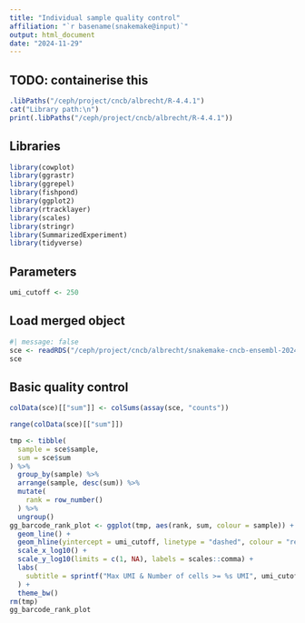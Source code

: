 ```yaml
---
title: "Individual sample quality control"
affiliation: "`r basename(snakemake@input)`"
output: html_document
date: "2024-11-29"
---
```


## TODO: containerise this

```r
.libPaths("/ceph/project/cncb/albrecht/R-4.4.1")
cat("Library path:\n")
print(.libPaths("/ceph/project/cncb/albrecht/R-4.4.1"))
```

## Libraries

```r
library(cowplot)
library(ggrastr)
library(ggrepel)
library(fishpond)
library(ggplot2)
library(rtracklayer)
library(scales)
library(stringr)
library(SummarizedExperiment)
library(tidyverse)
```

## Parameters

```r
umi_cutoff <- 250
```

## Load merged object

```r
#| message: false
sce <- readRDS("/ceph/project/cncb/albrecht/snakemake-cncb-ensembl-2024/results/test/sce.rds")
sce
```

## Basic quality control

```r
colData(sce)[["sum"]] <- colSums(assay(sce, "counts"))
```

```r
range(colData(sce)[["sum"]])
```

```r
tmp <- tibble(
  sample = sce$sample,
  sum = sce$sum
) %>% 
  group_by(sample) %>% 
  arrange(sample, desc(sum)) %>% 
  mutate(
    rank = row_number()
  ) %>% 
  ungroup()
gg_barcode_rank_plot <- ggplot(tmp, aes(rank, sum, colour = sample)) +
  geom_line() +
  geom_hline(yintercept = umi_cutoff, linetype = "dashed", colour = "red") +
  scale_x_log10() +
  scale_y_log10(limits = c(1, NA), labels = scales::comma) +
  labs(
    subtitle = sprintf("Max UMI & Number of cells >= %s UMI", umi_cutoff)
  ) +
  theme_bw()
rm(tmp)
gg_barcode_rank_plot
```
